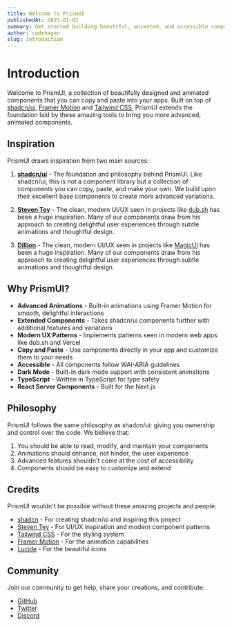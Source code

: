 ```yaml
---
title: Welcome to PrismUI
publishedAt: 2025-01-02
summary: Get started building beautiful, animated, and accessible components with PrismUI. Discover our React component library built on Tailwind CSS with advanced animations and modern design patterns.
author: codehagen
slug: introduction
---
```


# Introduction

Welcome to PrismUI, a collection of beautifully designed and animated components that you can copy and paste into your apps. Built on top of [shadcn/ui](https://ui.shadcn.com), [Framer Motion](https://framer.com/motion) and [Tailwind CSS](https://tailwindcss.com), PrismUI extends the foundation laid by these amazing tools to bring you more advanced, animated components.

<Quote
  author="Christer Hagen"
  authorSrc="https://imagedelivery.net/r-6-yk-gGPtjfbIST9-8uA/addc4b60-4c8f-47d7-10ab-6f9048432500/public"
  title="Creator of PrismUI"
  company="PrismUI"
  companySrc="/_static/logo.svg"
  text="The moment I discovered shadcn/ui, I knew it was revolutionary. I saw the community's growing desire for more animated and advanced components, and that's why I created PrismUI - to help bridge that gap while maintaining the same philosophy of ownership and customization."
/>

## Inspiration

PrismUI draws inspiration from two main sources:

1. **[shadcn/ui](https://x.com/shadcn)** - The foundation and philosophy behind PrismUI. Like shadcn/ui, this is not a component library but a collection of components you can copy, paste, and make your own. We build upon their excellent base components to create more advanced variations.

2. **[Steven Tey](https://x.com/steventey)** - The clean, modern UI/UX seen in projects like [dub.sh](https://dub.sh) has been a huge inspiration. Many of our components draw from his approach to creating delightful user experiences through subtle animations and thoughtful design.

2. **[Dillion](https://x.com/dillionverma)** - The clean, modern UI/UX seen in projects like [MagicUI](https://magicui.design/) has been a huge inspiration. Many of our components draw from his approach to creating delightful user experiences through subtle animations and thoughtful design.


## Why PrismUI?

- **Advanced Animations** - Built-in animations using Framer Motion for smooth, delightful interactions
- **Extended Components** - Takes shadcn/ui components further with additional features and variations
- **Modern UX Patterns** - Implements patterns seen in modern web apps like dub.sh and Vercel
- **Copy and Paste** - Use components directly in your app and customize them to your needs
- **Accessible** - All components follow WAI-ARIA guidelines
- **Dark Mode** - Built-in dark mode support with consistent animations
- **TypeScript** - Written in TypeScript for type safety
- **React Server Components** - Built for the Next.js 

## Philosophy

PrismUI follows the same philosophy as shadcn/ui: giving you ownership and control over the code. We believe that:

1. You should be able to read, modify, and maintain your components
2. Animations should enhance, not hinder, the user experience
3. Advanced features shouldn't come at the cost of accessibility
4. Components should be easy to customize and extend

## Credits

PrismUI wouldn't be possible without these amazing projects and people:

- [shadcn](https://twitter.com/shadcn) - For creating shadcn/ui and inspiring this project
- [Steven Tey](https://twitter.com/steventey) - For UI/UX inspiration and modern component patterns
- [Tailwind CSS](https://tailwindcss.com) - For the styling system
- [Framer Motion](https://framer.com/motion) - For the animation capabilities
- [Lucide](https://lucide.dev) - For the beautiful icons

## Community

Join our community to get help, share your creations, and contribute:

- [GitHub](https://github.com/codehagen/prismui)
- [Twitter](https://twitter.com/codehagen)
- [Discord](https://discord.gg/SAy7T2zy) 
